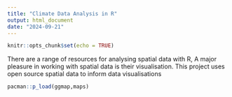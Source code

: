```yaml
---
title: "Climate Data Analysis in R"
output: html_document
date: "2024-09-21"
---
```


```r
knitr::opts_chunk$set(echo = TRUE)
```


There are a range of resources for analysing spatial data with R, A major pleasure in working with spatial data is their visualisation. This project uses open source spatial data to inform data visualisations

```r

pacman::p_load(ggmap,maps)

```

